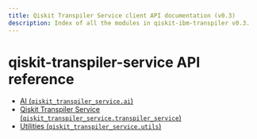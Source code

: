 ```yaml
---
title: Qiskit Transpiler Service client API documentation (v0.3)
description: Index of all the modules in qiskit-ibm-transpiler v0.3.
---
```


# qiskit-transpiler-service API reference

*   [AI (`qiskit_transpiler_service.ai`)](ai)
*   [Qiskit Transpiler Service (`qiskit_transpiler_service.transpiler_service`)](transpiler-service)
*   [Utilities (`qiskit_transpiler_service.utils`)](utils)

